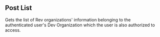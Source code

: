 ## Post List

Gets the list of Rev organizations' information belonging to the
authenticated user's Dev Organization which the user is also authorized
to access.
